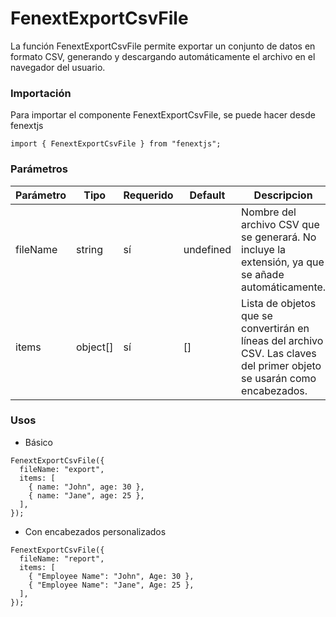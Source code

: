 # FenextExportCsvFile

La función FenextExportCsvFile permite exportar un conjunto de datos en formato CSV, generando y descargando automáticamente el archivo en el navegador del usuario.

### Importación

Para importar el componente FenextExportCsvFile, se puede hacer desde fenextjs

```tsx copy
import { FenextExportCsvFile } from "fenextjs";
```

### Parámetros

| Parámetro | Tipo     | Requerido | Default   | Descripcion                                                                                                             |
| --------- | -------- | --------- | --------- | ----------------------------------------------------------------------------------------------------------------------- |
| fileName  | string   | sí        | undefined | Nombre del archivo CSV que se generará. No incluye la extensión, ya que se añade automáticamente.                       |
| items     | object[] | sí        | []        | Lista de objetos que se convertirán en líneas del archivo CSV. Las claves del primer objeto se usarán como encabezados. |

### Usos

- Básico

```tsx copy
FenextExportCsvFile({
  fileName: "export",
  items: [
    { name: "John", age: 30 },
    { name: "Jane", age: 25 },
  ],
});
```

- Con encabezados personalizados

```tsx copy
FenextExportCsvFile({
  fileName: "report",
  items: [
    { "Employee Name": "John", Age: 30 },
    { "Employee Name": "Jane", Age: 25 },
  ],
});
```
